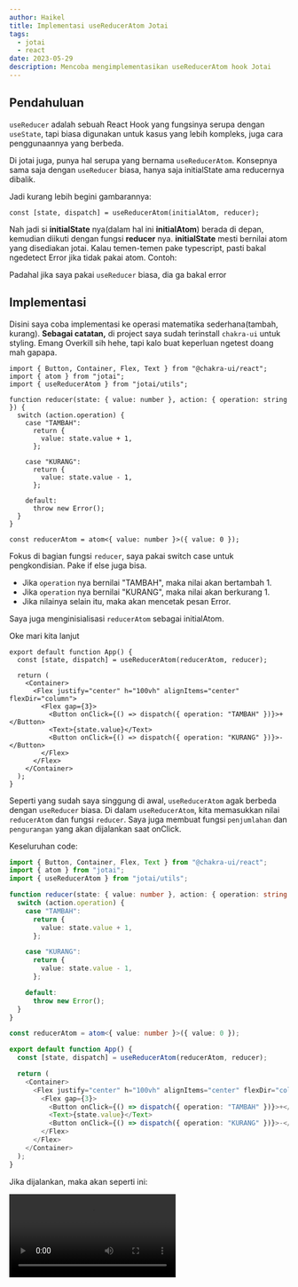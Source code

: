 ```yaml
---
author: Haikel
title: Implementasi useReducerAtom Jotai
tags:
  - jotai
  - react
date: 2023-05-29
description: Mencoba mengimplementasikan useReducerAtom hook Jotai
---
```


## Pendahuluan

`useReducer` adalah sebuah React Hook yang fungsinya serupa dengan `useState`, tapi biasa digunakan untuk kasus yang lebih kompleks, juga cara penggunaannya yang berbeda.

Di jotai juga, punya hal serupa yang bernama `useReducerAtom`. Konsepnya sama saja dengan `useReducer` biasa, hanya saja initialState ama reducernya dibalik.

Jadi kurang lebih begini gambarannya:

```tsx
const [state, dispatch] = useReducerAtom(initialAtom, reducer);
```

Nah jadi si **initialState** nya(dalam hal ini **initialAtom**) berada di depan, kemudian diikuti dengan fungsi **reducer** nya. **initialState** mesti bernilai atom yang disediakan jotai. Kalau temen-temen pake typescript, pasti bakal ngedetect Error jika tidak pakai atom. Contoh:

<LightboxImage src="https://i.ibb.co/W288YqJ/2022-07-31-20-17.png" alt="Error initialState" />

Padahal jika saya pakai `useReducer` biasa, dia ga bakal error

<LightboxImage src="https://i.ibb.co/1sZ0xjg/2022-07-31-20-23.png" alt="useReducer" />

## Implementasi

Disini saya coba implementasi ke operasi matematika sederhana(tambah, kurang). **Sebagai catatan,** di project saya sudah terinstall `chakra-ui` untuk styling. Emang Overkill sih hehe, tapi kalo buat keperluan ngetest doang mah gapapa.

```tsx title="App.tsx"
import { Button, Container, Flex, Text } from "@chakra-ui/react";
import { atom } from "jotai";
import { useReducerAtom } from "jotai/utils";

function reducer(state: { value: number }, action: { operation: string }) {
  switch (action.operation) {
    case "TAMBAH":
      return {
        value: state.value + 1,
      };

    case "KURANG":
      return {
        value: state.value - 1,
      };

    default:
      throw new Error();
  }
}

const reducerAtom = atom<{ value: number }>({ value: 0 });
```

Fokus di bagian fungsi `reducer`, saya pakai switch case untuk pengkondisian. Pake if else juga bisa.

- Jika `operation` nya bernilai "TAMBAH", maka nilai akan bertambah 1.
- Jika `operation` nya bernilai "KURANG", maka nilai akan berkurang 1.
- Jika nilainya selain itu, maka akan mencetak pesan Error.

Saya juga menginisialisasi `reducerAtom` sebagai initialAtom.

Oke mari kita lanjut

```tsx
export default function App() {
  const [state, dispatch] = useReducerAtom(reducerAtom, reducer);

  return (
    <Container>
      <Flex justify="center" h="100vh" alignItems="center" flexDir="column">
        <Flex gap={3}>
          <Button onClick={() => dispatch({ operation: "TAMBAH" })}>+</Button>
          <Text>{state.value}</Text>
          <Button onClick={() => dispatch({ operation: "KURANG" })}>-</Button>
        </Flex>
      </Flex>
    </Container>
  );
}
```

Seperti yang sudah saya singgung di awal, `useReducerAtom` agak berbeda dengan `useReducer` biasa. Di dalam `useReducerAtom`, kita memasukkan nilai `reducerAtom` dan fungsi `reducer`. Saya juga membuat fungsi `penjumlahan` dan `pengurangan` yang akan dijalankan saat onClick.

Keseluruhan code:

```ts title="App.tsx"
import { Button, Container, Flex, Text } from "@chakra-ui/react";
import { atom } from "jotai";
import { useReducerAtom } from "jotai/utils";

function reducer(state: { value: number }, action: { operation: string }) {
  switch (action.operation) {
    case "TAMBAH":
      return {
        value: state.value + 1,
      };

    case "KURANG":
      return {
        value: state.value - 1,
      };

    default:
      throw new Error();
  }
}

const reducerAtom = atom<{ value: number }>({ value: 0 });

export default function App() {
  const [state, dispatch] = useReducerAtom(reducerAtom, reducer);

  return (
    <Container>
      <Flex justify="center" h="100vh" alignItems="center" flexDir="column">
        <Flex gap={3}>
          <Button onClick={() => dispatch({ operation: "TAMBAH" })}>+</Button>
          <Text>{state.value}</Text>
          <Button onClick={() => dispatch({ operation: "KURANG" })}>-</Button>
        </Flex>
      </Flex>
    </Container>
  );
}
```

Jika dijalankan, maka akan seperti ini:

<Video src="https://streamable.com/e/utltqe" title="Demo Implementation" />

## Penutup

Yep, mungkin sekian untuk tulisan kali ini. Semoga bermanfaat :)

## Referensi

- [Jotai Docs](https://jotai.org/docs/utilities/reducer#usereduceratom)
- [Dave Gray](https://www.youtube.com/watch?v=26ogBZXeBwc)
- [Webdev Simplified](https://www.youtube.com/watch?v=kK_Wqx3RnHk)

